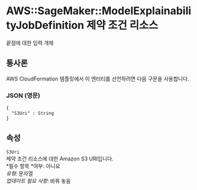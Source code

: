 # AWS::SageMaker::ModelExplainabilityJobDefinition 제약 조건 리소스

끝점에 대한 입력 개체

## 통사론

AWS CloudFormation 템플릿에서 이 엔터티를 선언하려면 다음 구문을 사용합니다.

### JSON (영문)

```
{
  "S3Uri" : String
}
```

## 속성

`S3Uri`  
제약 조건 리소스에 대한 Amazon S3 URI입니다.  
*필수 항목 *여부: 아니요  
_유형_: 문자열  
_업데이트 필요 사항_: 바꿔 놓음
